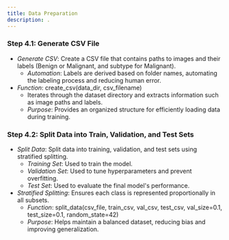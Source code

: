 ```yaml
---
title: Data Preparation
description: .
---
```


### Step 4.1: Generate CSV File
- *Generate CSV*: Create a CSV file that contains paths to images and their labels (Benign or Malignant, and subtype for Malignant).
  - *Automation*: Labels are derived based on folder names, automating the labeling process and reducing human error.
- *Function*: create_csv(data_dir, csv_filename)
  - Iterates through the dataset directory and extracts information such as image paths and labels.
  - *Purpose*: Provides an organized structure for efficiently loading data during training.

### Step 4.2: Split Data into Train, Validation, and Test Sets
- *Split Data*: Split data into training, validation, and test sets using stratified splitting.
  - *Training Set*: Used to train the model.
  - *Validation Set*: Used to tune hyperparameters and prevent overfitting.
  - *Test Set*: Used to evaluate the final model's performance.
- *Stratified Splitting*: Ensures each class is represented proportionally in all subsets.
  - *Function*: split_data(csv_file, train_csv, val_csv, test_csv, val_size=0.1, test_size=0.1, random_state=42)
  - *Purpose*: Helps maintain a balanced dataset, reducing bias and improving generalization.
